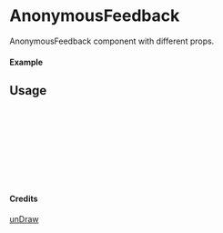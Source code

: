 
<Meta of={AnonymousFeedback} title="unDraw/AnonymousFeedback" />

# AnonymousFeedback

AnonymousFeedback component with different props.

#### Example

<Canvas of={AnonymousFeedback.Primary} />

## Usage

```ts
import { AnonymousFeedback } from "yadl-ui";

const Example = () => {
  return (
      <AnonymousFeedback />
  );
};

export default Example;
```

#### Credits
[unDraw](https://undraw.co/illustrations)
